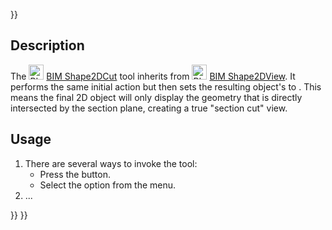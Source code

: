 <languages/>
{{UnfinishedDocu{{#translation:}}}}
<translate>

<!--T:1-->
{{Docnav
|[[BIM_TDView|TDView]]
|[[BIM_SetWPTop|SetWPTop]]
|[[BIM_Workbench|BIM]]
|IconL=BIM_TDView.svg
|IconR=BIM_SetWPTop.svg
|IconC=Workbench_BIM.svg
}}

<!--T:2-->
{{GuiCommand
|Name=BIM Shape2DCut
|MenuLocation=Annotation → Create 2D views → Section cut
|Workbenches=[[BIM_Workbench|BIM]]
|Shortcut=
|Version=1.0
|SeeAlso=
}}

== Description == <!--T:3-->

<!--T:4-->
The [[Image:BIM_Shape2DCut.svg|24px]] [[BIM_Shape2DCut|BIM Shape2DCut]] tool inherits from [[Image:BIM_Shape2DView.svg|24px]] [[BIM_Shape2DView|BIM Shape2DView]]. It performs the same initial action but then sets the resulting object's {{PropertyData|Projection Mode}} to {{Value|Cutfaces}}. This means the final 2D object will only display the geometry that is directly intersected by the section plane, creating a true "section cut" view.

==Usage== <!--T:5-->

<!--T:6-->
# There are several ways to invoke the tool:
#* Press the {{Button|[[Image:BIM_Shape2DCut.svg|16px]] [[BIM_Shape2DCut| Section cut]]}} button.
#* Select the {{MenuCommand|Annotation → Create 2D views → [[Image:BIM_Shape2DCut.svg|16px]] Section cut}} option from the menu.
# ...


<!--T:7-->
{{Docnav
|[[BIM_TDView|TDView]]
|[[BIM_SetWPTop|SetWPTop]]
|[[BIM_Workbench|BIM]]
|IconL=BIM_TDView.svg
|IconR=BIM_SetWPTop.svg
|IconC=Workbench_BIM.svg
}}

</translate>
{{BIM_Tools_navi{{#translation:}}}}
{{Userdocnavi{{#translation:}}}}